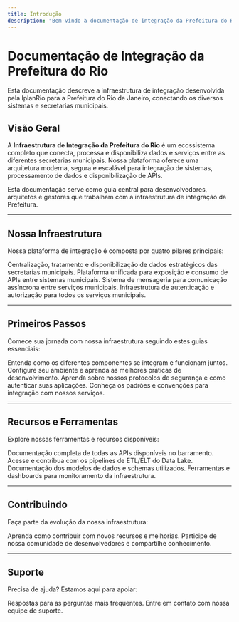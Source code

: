 ```yaml
---
title: Introdução
description: "Bem-vindo à documentação de integração da Prefeitura do Rio de Janeiro"
---
```


# Documentação de Integração da Prefeitura do Rio

Esta documentação descreve a infraestrutura de integração desenvolvida pela IplanRio para a Prefeitura do Rio de Janeiro, conectando os diversos sistemas e secretarias municipais.

## Visão Geral

A **Infraestrutura de Integração da Prefeitura do Rio** é um ecossistema completo que conecta, processa e disponibiliza dados e serviços entre as diferentes secretarias municipais. Nossa plataforma oferece uma arquitetura moderna, segura e escalável para integração de sistemas, processamento de dados e disponibilização de APIs.

Esta documentação serve como guia central para desenvolvedores, arquitetos e gestores que trabalham com a infraestrutura de integração da Prefeitura.

---

## Nossa Infraestrutura

Nossa plataforma de integração é composta por quatro pilares principais:

<CardGroup cols={2}>
  <Card
    title="Data Lake"
    icon="database"
    href="/data-lake"
  >
    Centralização, tratamento e disponibilização de dados estratégicos das secretarias municipais.
  </Card>
  <Card
    title="Barramento de APIs"
    icon="plug"
    href="/barramento"
  >
    Plataforma unificada para exposição e consumo de APIs entre sistemas municipais.
  </Card>
  <Card
    title="MCP (Message Control Platform)"
    icon="message"
    href="/mcp"
  >
    Sistema de mensageria para comunicação assíncrona entre serviços municipais.
  </Card>
  <Card
    title="Autenticação e Segurança"
    icon="shield"
    href="/auth"
  >
    Infraestrutura de autenticação e autorização para todos os serviços municipais.
  </Card>
</CardGroup>

---

## Primeiros Passos

Comece sua jornada com nossa infraestrutura seguindo estes guias essenciais:

<CardGroup cols={2}>
  <Card
    title="Arquitetura da Integração"
    icon="server"
    href="/arquitetura"
  >
    Entenda como os diferentes componentes se integram e funcionam juntos.
  </Card>
  <Card
    title="Guia de Desenvolvimento"
    icon="code"
    href="/desenvolvimento"
  >
    Configure seu ambiente e aprenda as melhores práticas de desenvolvimento.
  </Card>
  <Card
    title="Segurança e Autenticação"
    icon="key"
    href="/seguranca"
  >
    Aprenda sobre nossos protocolos de segurança e como autenticar suas aplicações.
  </Card>
  <Card
    title="Padrões de Integração"
    icon="book"
    href="/padroes"
  >
    Conheça os padrões e convenções para integração com nossos serviços.
  </Card>
</CardGroup>

---

## Recursos e Ferramentas

Explore nossas ferramentas e recursos disponíveis:

<CardGroup cols={2}>
  <Card
    title="APIs Disponíveis"
    icon="api"
    href="/apis"
  >
    Documentação completa de todas as APIs disponíveis no barramento.
  </Card>
  <Card
    title="Pipelines de Dados"
    icon="code-branch"
    href="/pipelines"
  >
    Acesse e contribua com os pipelines de ETL/ELT do Data Lake.
  </Card>
  <Card
    title="Modelos de Dados"
    icon="database"
    href="/modelos"
  >
    Documentação dos modelos de dados e schemas utilizados.
  </Card>
  <Card
    title="Monitoramento"
    icon="chart-line"
    href="/monitoramento"
  >
    Ferramentas e dashboards para monitoramento da infraestrutura.
  </Card>
</CardGroup>

---

## Contribuindo

Faça parte da evolução da nossa infraestrutura:

<CardGroup cols={2}>
  <Card
    title="Guia de Contribuição"
    icon="code-pull-request"
    href="/contribuindo"
  >
    Aprenda como contribuir com novos recursos e melhorias.
  </Card>
  <Card
    title="Comunidade"
    icon="users"
    href="/comunidade"
  >
    Participe de nossa comunidade de desenvolvedores e compartilhe conhecimento.
  </Card>
</CardGroup>

---

## Suporte

Precisa de ajuda? Estamos aqui para apoiar:

<CardGroup cols={2}>
  <Card
    title="FAQ"
    icon="question"
    href="/faq"
  >
    Respostas para as perguntas mais frequentes.
  </Card>
  <Card
    title="Contato"
    icon="envelope"
    href="/contato"
  >
    Entre em contato com nossa equipe de suporte.
  </Card>
</CardGroup>
